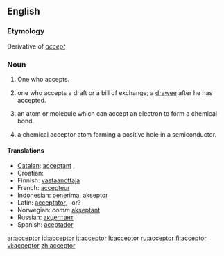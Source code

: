 ==English==

===Etymology===
Derivative of ''[[accept]]''

===Noun===
{{en-noun}}

# One who accepts.
# {{context|In law and commerce}} one who accepts a draft or a bill of exchange; a [[drawee]] after he has accepted.
# {{chemistry}} an atom or molecule which can accept an electron to form a chemical bond.
# {{physics}} a chemical acceptor atom forming a positive hole in a semiconductor.

====Translations====
*[[Catalan]]: [[acceptant]] {{m}}, {{f}}
*Croatian: {{t|hr|akceptor|m}}
*Finnish: [[vastaanottaja]]
*French: [[accepteur]] {{m}}
*Indonesian: [[terima|penerima]], [[akseptor]]
*Latin: [[acceptator]], -or?
*Norwegian: ''comm'' [[akseptant]] {{c}}
*Russian: [[акцептант]] {{m}}
*Spanish: [[aceptador]] {{m}}

[[ar:acceptor]]
[[id:acceptor]]
[[it:acceptor]]
[[lt:acceptor]]
[[ru:acceptor]]
[[fi:acceptor]]
[[vi:acceptor]]
[[zh:acceptor]]